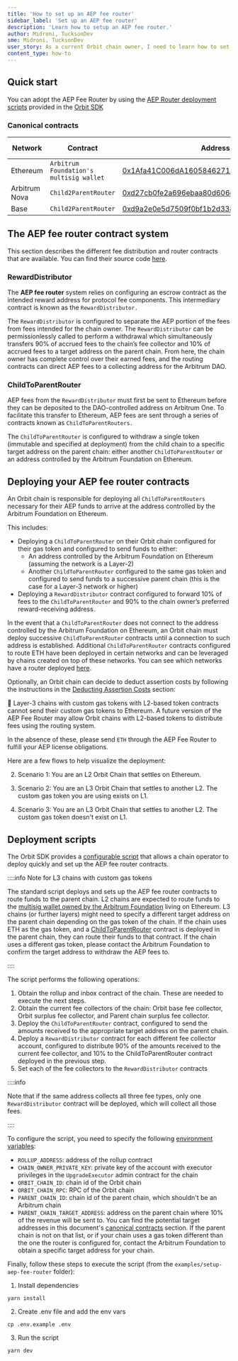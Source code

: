 ```yaml
---
title: 'How to set up an AEP fee router'
sidebar_label: 'Set up an AEP fee router'
description: 'Learn how to setup an AEP fee router.'
author: Midroni, TucksonDev
sme: Midroni, TucksonDev
user_story: As a current Orbit chain owner, I need to learn how to set up an AEP fee router.
content_type: how-to
---
```


## Quick start

You can adopt the AEP Fee Router by using the [AEP Router deployment scripts](https://github.com/OffchainLabs/arbitrum-orbit-sdk/tree/main/examples/setup-aep-fee-router) provided in the [Orbit SDK](https://github.com/OffchainLabs/arbitrum-orbit-sdk/tree/main)

### Canonical contracts

| Network       | Contract                                | Address                                                                                                                   | Configured for  |
| ------------- | --------------------------------------- | ------------------------------------------------------------------------------------------------------------------------- | --------------- |
| Ethereum      | `Arbitrum Foundation's multisig wallet` | [0x1Afa41C006dA1605846271E7bdae942F2787f941](https://etherscan.io/address/0x1Afa41C006dA1605846271E7bdae942F2787f941)     | `ETH`, `ERC-20` |
| Arbitrum Nova | `Child2ParentRouter`                    | [0xd27cb0fe2a696ebaa80d606ce0edf55aabaeab84](https://nova.arbiscan.io/address/0xd27cb0fe2a696ebaa80d606ce0edf55aabaeab84) | `ETH`           |
| Base          | `Child2ParentRouter`                    | [0xd9a2e0e5d7509f0bf1b2d33884f8c1b4d4490879](https://basescan.org/address/0xd9a2e0e5d7509f0bf1b2d33884f8c1b4d4490879)     | `ETH`           |

## The AEP fee router contract system

This section describes the different fee distribution and router contracts that are available. You can find their source code [here](https://github.com/OffchainLabs/fund-distribution-contracts/tree/main/src/FeeRouter).

### RewardDistributor

The **AEP fee router** system relies on configuring an escrow contract as the intended reward address for protocol fee components. This intermediary contract is known as the `RewardDistributor.`

The `RewardDistributor` is configured to separate the AEP portion of the fees from fees intended for the chain owner. The `RewardDistributor` can be permissionlessly called to perform a withdrawal which simultaneously transfers 90% of accrued fees to the chain’s fee collector and 10% of accrued fees to a target address on the parent chain. From here, the chain owner has complete control over their earned fees, and the routing contracts can direct AEP fees to a collecting address for the Arbitrum DAO.

### ChildToParentRouter

AEP fees from the `RewardDistributor` must first be sent to Ethereum before they can be deposited to the DAO-controlled address on Arbitrum One. To facilitate this transfer to Ethereum, AEP fees are sent through a series of contracts known as `ChildToParentRouters.`

The `ChildToParentRouter` is configured to withdraw a single token (immutable and specified at deployment) from the child chain to a specific target address on the parent chain: either another `ChildToParentRouter` or an address controlled by the Arbitrum Foundation on Ethereum.

## Deploying your AEP fee router contracts

An Orbit chain is responsible for deploying all `ChildToParentRouters` necessary for their AEP funds to arrive at the address controlled by the Arbitrum Foundation on Ethereum.

This includes:

- Deploying a `ChildToParentRouter` on their Orbit chain configured for their gas token and configured to send funds to either:
  - An address controlled by the Arbitrum Foundation on Ethereum (assuming the network is a Layer-2)
  - Another `ChildToParentRouter` configured to the same gas token and configured to send funds to a successive parent chain (this is the case for a Layer-3 network or higher)
- Deploying a `RewardDistributor` contract configured to forward 10% of fees to the `ChildToParentRouter` and 90% to the chain owner’s preferred reward-receiving address.

In the event that a `ChildToParentRouter` does not connect to the address controlled by the Arbitrum Foundation on Ethereum, an Orbit chain must deploy successive `ChildToParentRouter` contracts until a connection to such address is established. Additional `ChildToParentRouter` contracts configured to route ETH have been deployed in certain networks and can be leveraged by chains created on top of these networks. You can see which networks have a router deployed [here](#canonical-contracts).

Optionally, an Orbit chain can decide to deduct assertion costs by following the instructions in the [Deducting Assertion Costs](/launch-orbit-chain/how-tos/calculate-aep-fees#assertion-costs) section:

<aside>
🚨 Layer-3 chains with custom gas tokens with L2-based token contracts cannot send their custom gas tokens to Ethereum. A future version of the AEP Fee Router may allow Orbit chains with L2-based tokens to distribute fees using the routing system.

In the absence of these, please send `ETH` through the AEP Fee Router to fulfill your AEP license obligations.

</aside>

Here are a few flows to help visualize the deployment:

2. Scenario 1: You are an L2 Orbit Chain that settles on Ethereum.

3. Scenario 2: You are an L3 Orbit Chain that settles to another L2. The custom gas token you are using exists on L1.

4. Scenario 3: You are an L3 Orbit Chain that settles to another L2. The custom gas token doesn't exist on L1.

## Deployment scripts

The Orbit SDK provides a [configurable script](https://github.com/OffchainLabs/arbitrum-orbit-sdk/tree/main/examples/setup-aep-fee-router) that allows a chain operator to deploy quickly and set up the AEP fee router contracts.

::::info Note for L3 chains with custom gas tokens

The standard script deploys and sets up the AEP fee router contracts to route funds to the parent chain.
L2 chains are expected to route funds to the [multisig wallet owned by the Arbitrum Foundation](#canonical-contracts) living on Ethereum.
L3 chains (or further layers) might need to specify a different target address on the parent chain depending on the gas token of the chain. If the chain uses ETH as the gas token, and a [ChildToParentRouter](#canonical-contracts) contract is deployed in the parent chain, they can route their funds to that contract. If the chain uses a different gas token, please contact the Arbitrum Foundation to confirm the target address to withdraw the AEP fees to.

::::

The script performs the following operations:

1. Obtain the rollup and inbox contract of the chain. These are needed to execute the next steps.
2. Obtain the current fee collectors of the chain: Orbit base fee collector, Orbit surplus fee collector, and Parent chain surplus fee collector.
3. Deploy the `ChildToParentRouter` contract, configured to send the amounts received to the appropriate target address on the parent chain.
4. Deploy a `RewardDistributor` contract for each different fee collector account, configured to distribute 90% of the amounts received to the current fee collector, and 10% to the ChildToParentRouter contract deployed in the previous step.
5. Set each of the fee collectors to the `RewardDistributor` contracts

::::info

Note that if the same address collects all three fee types, only one `RewardDistributor` contract will be deployed, which will collect all those fees.

::::

To configure the script, you need to specify the following [environment variables](https://github.com/OffchainLabs/arbitrum-orbit-sdk/blob/main/examples/setup-aep-fee-router/.env.example):

- `ROLLUP_ADDRESS`: address of the rollup contract
- `CHAIN_OWNER_PRIVATE_KEY`: private key of the account with executor privileges in the `UpgradeExecutor` admin contract for the chain
- `ORBIT_CHAIN_ID`: chain id of the Orbit chain
- `ORBIT_CHAIN_RPC`: RPC of the Orbit chain
- `PARENT_CHAIN_ID`: chain id of the parent chain, which shouldn't be an Arbitrum chain
- `PARENT_CHAIN_TARGET_ADDRESS`: address on the parent chain where 10% of the revenue will be sent to. You can find the potential target addresses in this document's [canonical contracts](#canonical-contracts) section. If the parent chain is not on that list, or if your chain uses a gas token different than the one the router is configured for, contact the Arbitrum Foundation to obtain a specific target address for your chain.

Finally, follow these steps to execute the script (from the `examples/setup-aep-fee-router` folder):

1. Install dependencies

```shell
yarn install
```

2. Create .env file and add the env vars

```shell
cp .env.example .env
```

3. Run the script

```shell
yarn dev
```
